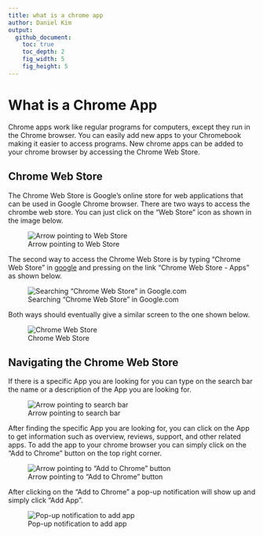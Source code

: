 ```yaml
---
title: what is a chrome app
author: Daniel Kim
output:
  github_document:
    toc: true
    toc_depth: 2
    fig_width: 5
    fig_height: 5
---
```


# What is a Chrome App

Chrome apps work like regular programs for computers, except they run in the Chrome browser. You can easily add new apps to your Chromebook making it easier to access programs. New chrome apps can be added to your chrome browser by accessing the Chrome Web Store.

## Chrome Web Store

The Chrome Web Store is Google's online store for web applications that can be used in Google Chrome browser. There are two ways to access the chrombe web store. You can just click on the "Web Store" icon as shown in the image below.

![Arrow pointing to Web Store](https://user-images.githubusercontent.com/19320775/26955779-043712b4-4c87-11e7-9bf0-0b5a2b9e752c.png)

The second way to access the Chrome Web Store is by typing "Chrome Web Store" in [google](https://www.google.com/) and pressing on the link "Chrome Web Store - Apps" as shown below.

![Searching "Chrome Web Store" in Google.com](https://user-images.githubusercontent.com/19320775/26956472-eea2d528-4c8b-11e7-86b8-161f34269ccf.png)

Both ways should eventually give a similar screen to the one shown below.

![Chrome Web Store](https://user-images.githubusercontent.com/19320775/26956578-c51d655a-4c8c-11e7-87b9-ba8fb4cd675f.png)

## Navigating the Chrome Web Store

If there is a specific App you are looking for you can type on the search bar the name or a description of the App you are looking for.

![Arrow pointing to search bar](https://user-images.githubusercontent.com/19320775/26956855-ee57947a-4c8e-11e7-8e2c-3ae43c1d1621.png)

After finding the specific App you are looking for, you can click on the App to get information such as overview, reviews, support, and other related apps. To add the app to your chrome browser you can simply click on the "Add to Chrome" button on the top right corner. 

![Arrow pointing to "Add to Chrome" button](https://user-images.githubusercontent.com/19320775/26957248-baaad580-4c91-11e7-9ecd-3f516c4f7068.png)

After clicking on the "Add to Chrome" a pop-up notification will show up and simply click "Add App".

![Pop-up notification to add app](https://user-images.githubusercontent.com/19320775/26957281-fbe1804e-4c91-11e7-9017-da663fb46c1a.png)
